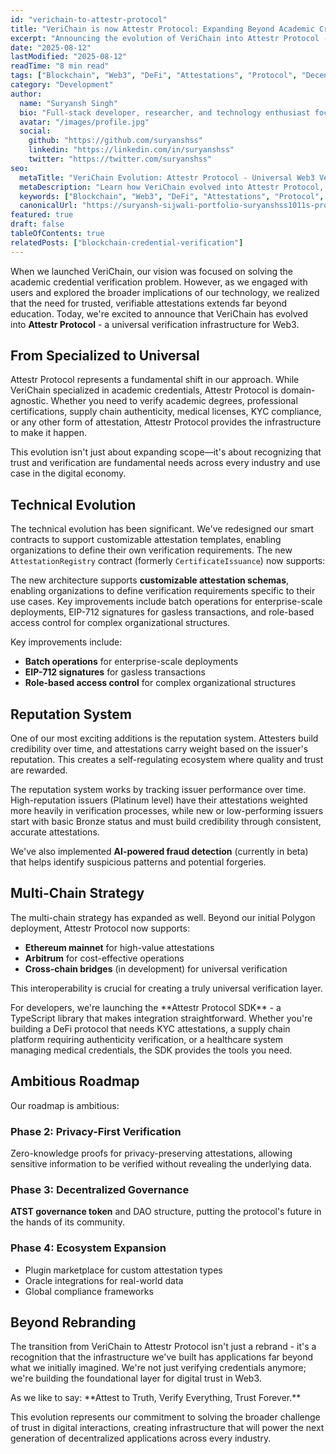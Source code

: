 ```yaml
---
id: "verichain-to-attestr-protocol"
title: "VeriChain is now Attestr Protocol: Expanding Beyond Academic Credentials"
excerpt: "Announcing the evolution of VeriChain into Attestr Protocol - a universal verification infrastructure that enables any entity to issue, verify, and manage attestations across all domains on the blockchain."
date: "2025-08-12"
lastModified: "2025-08-12"
readTime: "8 min read"
tags: ["Blockchain", "Web3", "DeFi", "Attestations", "Protocol", "Decentralization", "Smart Contracts", "Identity"]
category: "Development"
author:
  name: "Suryansh Singh"
  bio: "Full-stack developer, researcher, and technology enthusiast focused on building impactful solutions."
  avatar: "/images/profile.jpg"
  social:
    github: "https://github.com/suryanshss"
    linkedin: "https://linkedin.com/in/suryanshss"
    twitter: "https://twitter.com/suryanshss"
seo:
  metaTitle: "VeriChain Evolution: Attestr Protocol - Universal Web3 Verification Infrastructure"
  metaDescription: "Learn how VeriChain evolved into Attestr Protocol, a universal blockchain-based verification infrastructure supporting multi-chain attestations, reputation systems, and AI-powered fraud detection."
  keywords: ["Blockchain", "Web3", "DeFi", "Attestations", "Protocol", "Decentralization", "Smart Contracts", "Identity", "Verification", "Trust"]
  canonicalUrl: "https://suryansh-sijwali-portfolio-suryanshss1011s-projects.vercel.app/blogs/verichain-to-attestr-protocol"
featured: true
draft: false
tableOfContents: true
relatedPosts: ["blockchain-credential-verification"]
---
```


When we launched VeriChain, our vision was focused on solving the academic credential verification problem. However, as we engaged with users and explored the broader implications of our technology, we realized that the need for trusted, verifiable attestations extends far beyond education. Today, we're excited to announce that VeriChain has evolved into **Attestr Protocol** - a universal verification infrastructure for Web3.

## From Specialized to Universal

Attestr Protocol represents a fundamental shift in our approach. While VeriChain specialized in academic credentials, Attestr Protocol is domain-agnostic. Whether you need to verify academic degrees, professional certifications, supply chain authenticity, medical licenses, KYC compliance, or any other form of attestation, Attestr Protocol provides the infrastructure to make it happen.

<Callout type="info">
This evolution isn't just about expanding scope—it's about recognizing that trust and verification are fundamental needs across every industry and use case in the digital economy.
</Callout>

## Technical Evolution

The technical evolution has been significant. We've redesigned our smart contracts to support customizable attestation templates, enabling organizations to define their own verification requirements. The new `AttestationRegistry` contract (formerly `CertificateIssuance`) now supports:

The new architecture supports **customizable attestation schemas**, enabling organizations to define verification requirements specific to their use cases. Key improvements include batch operations for enterprise-scale deployments, EIP-712 signatures for gasless transactions, and role-based access control for complex organizational structures.

Key improvements include:
- **Batch operations** for enterprise-scale deployments
- **EIP-712 signatures** for gasless transactions
- **Role-based access control** for complex organizational structures

## Reputation System

One of our most exciting additions is the reputation system. Attesters build credibility over time, and attestations carry weight based on the issuer's reputation. This creates a self-regulating ecosystem where quality and trust are rewarded.

The reputation system works by tracking issuer performance over time. High-reputation issuers (Platinum level) have their attestations weighted more heavily in verification processes, while new or low-performing issuers start with basic Bronze status and must build credibility through consistent, accurate attestations.

We've also implemented **AI-powered fraud detection** (currently in beta) that helps identify suspicious patterns and potential forgeries.

## Multi-Chain Strategy

The multi-chain strategy has expanded as well. Beyond our initial Polygon deployment, Attestr Protocol now supports:

- **Ethereum mainnet** for high-value attestations
- **Arbitrum** for cost-effective operations
- **Cross-chain bridges** (in development) for universal verification

This interoperability is crucial for creating a truly universal verification layer.

<Callout type="tip" title="Developer Integration">
For developers, we're launching the **Attestr Protocol SDK** - a TypeScript library that makes integration straightforward. Whether you're building a DeFi protocol that needs KYC attestations, a supply chain platform requiring authenticity verification, or a healthcare system managing medical credentials, the SDK provides the tools you need.
</Callout>

## Ambitious Roadmap

Our roadmap is ambitious:

### Phase 2: Privacy-First Verification
Zero-knowledge proofs for privacy-preserving attestations, allowing sensitive information to be verified without revealing the underlying data.

### Phase 3: Decentralized Governance
**ATST governance token** and DAO structure, putting the protocol's future in the hands of its community.

### Phase 4: Ecosystem Expansion
- Plugin marketplace for custom attestation types
- Oracle integrations for real-world data
- Global compliance frameworks

## Beyond Rebranding

The transition from VeriChain to Attestr Protocol isn't just a rebrand - it's a recognition that the infrastructure we've built has applications far beyond what we initially imagined. We're not just verifying credentials anymore; we're building the foundational layer for digital trust in Web3.

<Callout type="success">
As we like to say: **Attest to Truth, Verify Everything, Trust Forever.**
</Callout>

This evolution represents our commitment to solving the broader challenge of trust in digital interactions, creating infrastructure that will power the next generation of decentralized applications across every industry.